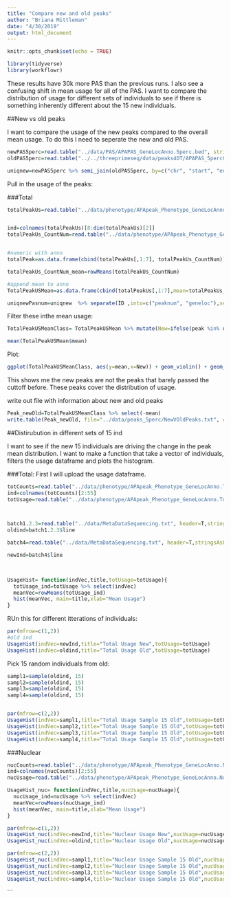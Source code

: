 ```yaml
---
title: "Compare new and old peaks"
author: "Briana Mittleman"
date: "4/30/2019"
output: html_document
---
```


```r
knitr::opts_chunk$set(echo = TRUE)
```


```r
library(tidyverse)
library(workflowr)
```

These results have 30k more PAS than the previous runs. I also see a confusing shift in mean usage for all of the PAS. I want to compare the distribution of usage for different sets of individuals to see if there is something inherently different about the 15 new individuals.  


##New vs old peaks

I want to compare the usage of the new peaks compared to the overall mean usage. To do this I need to seperate the new and old PAS. 

```r
newPAS5perc=read.table("../data/PAS/APAPAS_GeneLocAnno.5perc.bed", stringsAsFactors = F, col.names = c("chr", "start","end", "ID", "score", "strand"))
oldPAS5perc=read.table("../../threeprimeseq/data/peaks4DT/APAPAS_5percCov_fixedStrand.bed", stringsAsFactors = F, col.names = c("chr", "start", "end", "ID", "score", "strand"))

uniqnew=newPAS5perc %>% semi_join(oldPAS5perc, by=c("chr", "start", "end"))
```

Pull in the usage of the peaks:  

###Total
```r
totalPeakUs=read.table("../data/phenotype/APApeak_Phenotype_GeneLocAnno.Total.fc", header = T, stringsAsFactors = F) %>% separate(chrom, sep = ":", into = c("chr", "start", "end", "id")) %>% separate(id, sep="_", into=c("gene", "loc", "strand", "peak"))


ind=colnames(totalPeakUs)[8:dim(totalPeakUs)[2]]
totalPeakUs_CountNum=read.table("../data/phenotype/APApeak_Phenotype_GeneLocAnno.Total.CountsOnlyNumeric", col.names = ind)


#numeric with anno
totalPeak=as.data.frame(cbind(totalPeakUs[,1:7], totalPeakUs_CountNum))

totalPeakUs_CountNum_mean=rowMeans(totalPeakUs_CountNum)

#append mean to anno
TotalPeakUSMean=as.data.frame(cbind(totalPeakUs[,1:7],mean=totalPeakUs_CountNum_mean))

```

```r
uniqnewPasnum=uniqnew  %>% separate(ID ,into=c("peaknum", "geneloc"),sep=":") %>% mutate(peak=paste("peak", peaknum, sep="")) %>% select(peak)
```

Filter these inthe mean usage: 

```r
TotalPeakUSMeanClass= TotalPeakUSMean %>% mutate(New=ifelse(peak %in% uniqnewPasnum$peak,"new", "original")) %>% mutate(Cutoff=ifelse(mean>=.05, "Yes", "No"))

mean(TotalPeakUSMean$mean)
```


Plot:

```r
ggplot(TotalPeakUSMeanClass, aes(y=mean,x=New)) + geom_violin() + geom_hline(yintercept = mean(TotalPeakUSMean$mean), col="red") + facet_grid(~Cutoff)

```

This shows me the new peaks are not the peaks that barely passed the cuttoff before. These peaks cover the distribution of usage.  

write out file with information about new and old peaks  
```r
Peak_newOld=TotalPeakUSMeanClass %>% select(-mean)
write.table(Peak_newOld, file="../data/peaks_5perc/NewVOldPeaks.txt", col.names = T, row.names = F, quote=F)
```


##Distirubution in different sets of 15 ind  

I want to see if the new 15 individuals are driving the change in the peak mean distribution. I want to make a function that take a vector of individuals, filters the usage dataframe and plots the histogram.  


###Total: 
First I will upload the usage dataframe. 

```r
totCounts=read.table("../data/phenotype/APApeak_Phenotype_GeneLocAnno.Total.fc", stringsAsFactors = F, header = T)
ind=colnames(totCounts)[2:55]
totUsage=read.table("../data/phenotype/APApeak_Phenotype_GeneLocAnno.Total.CountsOnlyNumeric", stringsAsFactors = F, header = F,col.names = ind)



batch1.2.3=read.table("../data/MetaDataSequencing.txt", header=T,stringsAsFactors = F)%>% filter(fraction=="total") %>%  select(line, batch) %>% filter(batch != 4)
oldind=batch1.2.3$line

batch4=read.table("../data/MetaDataSequencing.txt", header=T,stringsAsFactors = F)%>% filter(fraction=="total") %>%  select(line, batch) %>% filter(batch == 4)

newInd=batch4$line

  

```



```r
UsageHist= function(indVec,title,totUsage=totUsage){
  totUsage_ind=totUsage %>% select(indVec)
  meanVec=rowMeans(totUsage_ind)
  hist(meanVec, main=title,xlab="Mean Usage")
}

```


RUn this for different itterations of individuals:


```r

par(mfrow=c(1,2))
#old ind
UsageHist(indVec=newInd,title="Total Usage New",totUsage=totUsage)
UsageHist(indVec=oldind,title="Total Usage Old",totUsage=totUsage)
```
Pick 15 random individuals from old: 


```r

sampl1=sample(oldind, 15)
sampl2=sample(oldind, 15)
sampl3=sample(oldind, 15)
sampl4=sample(oldind, 15)


par(mfrow=c(2,2))
UsageHist(indVec=sampl1,title="Total Usage Sample 15 Old",totUsage=totUsage)
UsageHist(indVec=sampl2,title="Total Usage Sample 15 Old",totUsage=totUsage)
UsageHist(indVec=sampl3,title="Total Usage Sample 15 Old",totUsage=totUsage)
UsageHist(indVec=sampl4,title="Total Usage Sample 15 Old",totUsage=totUsage)
```





###Nuclear  

```r
nucCounts=read.table("../data/phenotype/APApeak_Phenotype_GeneLocAnno.Nuclear.fc", stringsAsFactors = F, header = T)
ind=colnames(nucCounts)[2:55]
nucUsage=read.table("../data/phenotype/APApeak_Phenotype_GeneLocAnno.Nuclear.CountsOnlyNumeric", stringsAsFactors = F, header = F,col.names = ind)

```



```r
UsageHist_nuc= function(indVec,title,nucUsage=nucUsage){
  nucUsage_ind=nucUsage %>% select(indVec)
  meanVec=rowMeans(nucUsage_ind)
  hist(meanVec, main=title,xlab="Mean Usage")
}

```


```r

par(mfrow=c(1,2))
UsageHist_nuc(indVec=newInd,title="Nuclear Usage New",nucUsage=nucUsage)
UsageHist_nuc(indVec=oldind,title="Nuclear Usage Old",nucUsage=nucUsage)
```

```r

par(mfrow=c(2,2))
UsageHist_nuc(indVec=sampl1,title="Nuclear Usage Sample 15 Old",nucUsage=nucUsage)
UsageHist_nuc(indVec=sampl2,title="Nuclear Usage Sample 15 Old",nucUsage=nucUsage)
UsageHist_nuc(indVec=sampl3,title="Nuclear Usage Sample 15 Old",nucUsage=nucUsage)
UsageHist_nuc(indVec=sampl4,title="Nuclear Usage Sample 15 Old",nucUsage=nucUsage)
```
```

